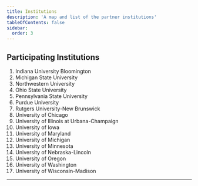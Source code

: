 ```yaml
---
title: Institutions
description: 'A map and list of the partner institutions'
tableOfContents: false
sidebar:
  order: 3
---
```




## Participating Institutions

<InstitutionsMap height={500} dataBasePath="/member-map-data" />


1. Indiana University Bloomington
2. Michigan State University
3. Northwestern University
4. Ohio State University
5. Pennsylvania State University
6. Purdue University
7. Rutgers University-New Brunswick
8. University of Chicago
9. University of Illinois at Urbana-­Champaign
10. University of Iowa
11. University of Maryland
12. University of Michigan
13. University of Minnesota
14. University of Nebraska-Lincoln
15. University of Oregon
16. University of Washington
17. University of Wisconsin-­Madison

---

